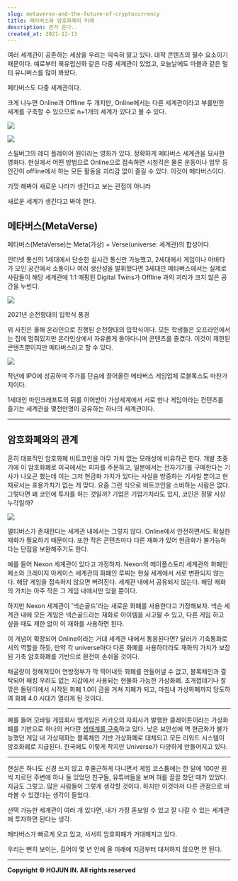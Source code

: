 ```yaml
---
slug: metaverse-and-the-future-of-cryptocurrency
title: 메타버스와 암호화폐의 미래
description: 큰거 온다..
created_at: 2021-12-13
---
```


여러 세계관이 공존하는 세상을 우리는 익숙히 알고 있다. 대작 콘텐츠의 필수 요소이기 때문이다. 예로부터 북유럽신화 같은 다중 세계관이
있었고, 오늘날에도 마블과 같은 멀티 유니버스를 많이 봐왔다.

메타버스도 다중 세계관이다.

크게 나누면 Online과 Offline 두 개지만, Online에서는 다른 세계관이라고 부를만한 세계를 구축할 수 있으므로 n+1개의
세계가 있다고 볼 수 있다.

![](http://t1.daumcdn.net/brunch/service/user/aVyy/image/hQ-wmmOuxCVWQAPoMUx9Wen-YiY)

![](http://t1.daumcdn.net/brunch/service/user/aVyy/image/G3ceFNSQFckvgbdRz4nlXkM-YlA)

스필버그의 레디 플레이어 원이라는 영화가 있다. 정확하게 메타버스 세계관을 묘사한 영화다. 현실에서 어떤 방법으로 Online으로 접속하면
시청각은 물론 운동이나 업무 등 인간이 offline에서 하는 모든 활동을 괴리감 없이 즐길 수 있다. 이것이 메타버스이다.

기껏 해봐야 새로운 나라가 생긴다고 보는 관점이 아니라

새로운 세계가 생긴다고 봐야 한다.

## 메타버스(MetaVerse)

메타버스(MetaVerse)는 Meta(가상) + Verse(universe: 세계관)의 합성어다.

인터넷 통신의 1세대에서 단순한 실시간 통신만 가능했고, 2세대에서 게임이나 아바타가 모인 공간에서 소통이나 여러 생산성을 발휘했다면
3세대인 메타버스에서는 실제로 사람들이 해당 세계관에 1:1 매핑된 Digital Twins가 Offline 과의 괴리가 크지 않은 공간을
누빈다.

![](http://t1.daumcdn.net/brunch/service/user/aVyy/image/rEGVpq6zvQlcmZbQ4K65qB1npZw)

2021년 순천향대의 입학식 풍경

위 사진은 올해 온라인으로 진행된 순천향대의 입학식이다. 모든 학생들은 오프라인에서는 집에 멈춰있지만 온라인상에서 자유롭게 돌아다니며
콘텐츠를 즐겼다. 이것이 제한된 콘텐츠뿐이지만 메타버스라고 할 수 있다.

![](http://t1.daumcdn.net/brunch/service/user/aVyy/image/90HZsT8FLz2DavRCt8ibrNbBkBs)

작년에 IPO에 성공하며 주가를 단숨에 끌어올린 메타버스 게임업체 로블록스도 마찬가지이다.

1세대인 마인크래프트의 뒤를 이어받아 가상세계에서 서로 만나 게임이라는 컨텐츠를 즐기는 세계관을 몇천만명이 공유하는 하나의 세계관이다.

---

## 암호화폐와의 관계

흔히 대표적인 암호화폐 비트코인을 아무 가치 없는 모래성에 비유하곤 한다. 개발 초중기에 이 암호화폐로 미국에서는 피자를 주문하고,
일본에서는 전자기기를 구매한다는 기사가 나오곤 했는데 이는 그저 현금화 가치가 있다는 사실을 방증하는 기사일 뿐이고 현재로서는 효용가치가
없는 게 맞다. 요즘 그런 식으로 비트코인을 소비하는 사람은 없다. 그렇다면 왜 코인에 투자를 하는 것일까? 기업은 기업가치라도 있지,
코인은 정말 사상누각일까?

![](http://t1.daumcdn.net/brunch/service/user/aVyy/image/e4NqAwVPRgI0MwTxOZ8RSxqCrnw)

멀티버스가 존재한다는 세계관 내에서는 그렇지 않다. Online에서 안전하면서도 확실한 재화가 필요하기 때문이다. 또한 작은 콘텐츠마다 다른
재화가 있어 현금화가 불가능하다는 단점을 보완해주기도 한다.

예를 들어 Nexon 세계관이 있다고 가정하자. Nexon의 메이플스토리 세계관의 화폐인 메소와 크레이지 아케이스 세계관의 화폐인 루찌는
현실 세계에서 서로 변환되지 않는다. 해당 게임을 접속하지 않으면 버려진다. 세계관 내에서 공유되지 않는다. 해당 재화의 가치는 아주 작은
그 게임 내에서만 있을 뿐이다.

하지만 Nexon 세계관이 '넥슨골드'라는 새로운 화폐를 사용한다고 가정해보자. 넥슨 세계관 내에 모든 게임은 넥슨골드라는 재화로 아이템을
사고팔 수 있고, 다른 게임 하고 싶을 때도 제한 없이 이 재화를 사용하면 된다.

이 개념이 확장되어 Online이라는 거대 세계관 내에서 통용된다면? 달러가 기축통화로서의 역할을 하듯, 만약 각 universe마다 다른
화폐를 사용하더라도 재화의 가치가 보장된 기축 암호화폐를 기반으로 환전이 손쉬울 것이다.

채굴량이 정해져있어 연방정부가 막 찍어내듯 화폐를 만들어낼 수 없고, 블록체인과 결탁되어 해킹 우려도 없는 지갑에서 사용되는 현물화 가능한
가상화폐. 조개껍데기나 잘 깎은 돌덩이에서 시작된 화폐 1.0이 금을 거쳐 지폐가 되고, 마침내 가상화폐까지 당도하여 화폐 4.0 시대가
열리게 된 것이다.

---

예를 들어 모바일 게임회사 엠게임은 카카오의 자회사가 발행한 클레이튼이라는 가상화폐를 기반으로 하나의 커다란 [생태계를 구축](https://dthumb-phinf.pstatic.net/?src="https%3A%2F%2Fimage.ajunews.com%2Fcontent%2Fimage%2F2020%2F10%2F05%2F20201005072630266935.jpg"&type=ff500_300)하고
있다. 낮은 보안성에 역 현금화가 불가능했던 게임 내 가상재화는 블록체인 기반 가상화폐로 대체되고 모든 리워드 시스템이 암호화폐로 지급된다.
한국에도 이렇게 작지만 Universe가 다양하게 만들어지고 있다.

---

현실은 하나도 신경 쓰지 않고 후줄근하게 다니면서 게임 코스튬에는 한 달에 100만 원씩 지르던 주변에 하나 둘 있었던 친구들, 유튜버들을
보며 혀를 끌끌 찼던 때가 있었다. 지금도 그렇고. 많은 사람들이 그렇게 생각할 것이다. 하지만 이것마저 다른 관점으로 바라볼 수 있겠다는
생각이 들었다.

선택 가능한 세계관이 여러 개 있다면, 내가 가장 돋보일 수 있고 잘 나갈 수 있는 세계관에 투자하면 된다는 생각.

메타버스가 빠르게 오고 있고, 서서히 암호화폐가 거대해지고 있다.

우리는 뻔히 보이는, 길어야 몇 년 안에 올 미래에 지금부터 대처하지 않으면 안 된다.

---


**Copyright © HOJUN IN. All rights reserved**